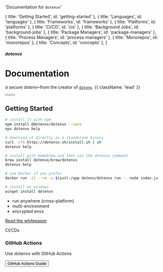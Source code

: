 


  'Documentation for `dotenvx`'

  { title: 'Getting Started', id: 'getting-started' },
  { title: 'Languages', id: 'languages' },
  { title: 'Frameworks', id: 'frameworks' },
  { title: 'Platforms', id: 'platforms' },
  { title: 'CI/CD', id: 'cis' },
  { title: 'Background Jobs', id: 'background-jobs' },
  { title: 'Package Managers', id: 'package-managers' },
  { title: 'Process Managers', id: 'process-managers' },
  { title: 'Monorepos', id: 'monorepos' },
  { title: 'Concepts', id: 'concepts' },
]

<HeroPattern />

##### dotenvx
# Documentation

*a secure dotenv*–from the creator of [`dotenv`](https://github.com/motdotla/dotenv). {{ className: 'lead' }}

<div className="not-prose mt-6 mb-16 flex gap-3">
  <Button href="/docs/quickstart" arrow="right" children="Quickstart" />
  <Button href="/docs/install" variant="outline" children="Installation" />
</div>

## Getting Started

<CodeGroup>

```bash {{ title: "Npm" }}
# install it with npm
npm install @dotenvx/dotenvx --save
npx dotenvx help
```

```bash {{ title: "Curl" }}
# download it directly as a standalone binary
curl -sfS https://dotenvx.sh/install.sh | sh
dotenvx help
```

```bash {{ title: "Brew" }}
# install with Homebrew and then use the dotenvx command
brew install dotenvx/brew/dotenvx
dotenvx help
```

```bash {{ title: "Docker" }}
# use Docker if you prefer
docker run -it --rm -v $(pwd):/app dotenv/dotenvx run -- node index.js
```

```bash {{ title: "Windows" }}
# install on windows
winget install dotenvx
```

</CodeGroup>

* run anywhere (cross-platform)
* multi-environment
* encrypted envs

[Read the whitepaper](https://dotenvx.com/dotenvx.pdf)

<Languages/>
<Frameworks/>
<Platforms includeNode="true"/>

<Heading level={2} id="cis">
  CI/CDs
</Heading>
<div className="not-prose mt-4 grid grid-cols-1 gap-x-6 gap-y-10 border-t border-zinc-900/5 pt-10 dark:border-white/5 sm:grid-cols-2 xl:max-w-none xl:grid-cols-3">
  <div key="github-actions" className="flex flex-row-reverse gap-6">
    <div className="flex-auto">
      <h3 className="text-sm font-semibold text-zinc-900 dark:text-white">
        GitHub Actions
      </h3>
      <p className="mt-1 text-sm text-zinc-600 dark:text-zinc-400">Use dotenvx with GitHub Actions</p>
      <p className="mt-4"><Button href="/docs/cis/github-actions" variant="text" arrow="right">GitHub Actions Guide</Button></p>
    </div>
    <GitHubIcon className="h-9 w-9 text-[#181717] dark:invert"/>
  </div>
</div>

<BackgroundJobs/>
<PackageManagers/>
<ProcessManagers/>
<Monorepos/>
<Concepts/>
